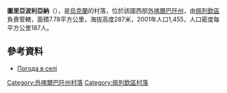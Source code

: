 {{coord|48|41|57|N|22|48|20|E|scale:100000|display=title}}

'''圖里亞波利亞納'''（{{lang-uk|Тур'я Поляна}}），是[[烏克蘭|烏克蘭]]的村落，位於該國西部[[外喀爾巴阡州|外喀爾巴阡州]]，由[[佩列欽區|佩列欽區]]負責管轄，面積7.78平方公里，海拔高度287米，2001年人口1,455，人口密度每平方公里187人。

==參考資料==
* [http://weather.in.ua/ua/zakarpatskaja/26639 Погода в селі] {{Wayback|url=http://weather.in.ua/ua/zakarpatskaja/26639 |date=20111221171117 }}

{{DEFAULTSORT:Тур'я Поляна}}

[[Category:外喀爾巴阡州村落|Category:外喀爾巴阡州村落]]
[[Category:佩列欽區村落|Category:佩列欽區村落]]


{{Zakarpattia-geo-stub}}